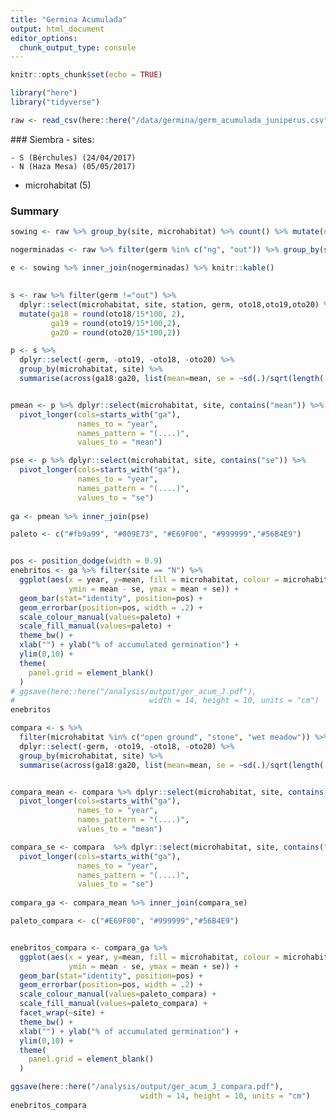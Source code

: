 ```yaml
---
title: "Germina Acumulada"
output: html_document
editor_options: 
  chunk_output_type: console
---
```


```r
knitr::opts_chunk$set(echo = TRUE)
```

```r
library("here")
library("tidyverse")
```

```r
raw <- read_csv(here::here("/data/germina/germ_acumulada_juniperus.csv"))
```


### Siembra
- sites: 
    
    - S (Bérchules) (24/04/2017)
    - N (Haza Mesa) (05/05/2017)
    
- microhabitat (5) 

### Summary 

```r
sowing <- raw %>% group_by(site, microhabitat) %>% count() %>% mutate(n_seeds = n*15) %>% rename(n_sowing_units= n)

nogerminadas <- raw %>% filter(germ %in% c("ng", "out")) %>% group_by(site, microhabitat) %>% count() %>% rename(sowing_noGerm = n)

e <- sowing %>% inner_join(nogerminadas) %>% knitr::kable() 
```


## 

```r

s <- raw %>% filter(germ !="out") %>% 
  dplyr::select(microhabitat, site, station, germ, oto18,oto19,oto20) %>% 
  mutate(ga18 = round(oto18/15*100, 2),
         ga19 = round(oto19/15*100,2),
         ga20 = round(oto20/15*100,2)) 

p <- s %>% 
  dplyr::select(-germ, -oto19, -oto18, -oto20) %>% 
  group_by(microhabitat, site) %>% 
  summarise(across(ga18:ga20, list(mean=mean, se = ~sd(.)/sqrt(length(.))))) 


pmean <- p %>% dplyr::select(microhabitat, site, contains("mean")) %>% 
  pivot_longer(cols=starts_with("ga"), 
               names_to = "year", 
               names_pattern = "(....)",
               values_to = "mean")

pse <- p %>% dplyr::select(microhabitat, site, contains("se")) %>% 
  pivot_longer(cols=starts_with("ga"), 
               names_to = "year",
               names_pattern = "(....)",
               values_to = "se")               
                   
ga <- pmean %>% inner_join(pse)

paleto <- c("#fb9a99", "#009E73", "#E69F00", "#999999","#56B4E9")


pos <- position_dodge(width = 0.9)
enebritos <- ga %>% filter(site == "N") %>% 
  ggplot(aes(x = year, y=mean, fill = microhabitat, colour = microhabitat,
             ymin = mean - se, ymax = mean + se)) +
  geom_bar(stat="identity", position=pos) + 
  geom_errorbar(position=pos, width = .2) + 
  scale_colour_manual(values=paleto) + 
  scale_fill_manual(values=paleto) + 
  theme_bw() + 
  xlab("") + ylab("% of accumulated germination") +
  ylim(0,10) + 
  theme(
    panel.grid = element_blank()
  )
# ggsave(here::here("/analysis/output/ger_acum_J.pdf"), 
#                              width = 14, height = 10, units = "cm")
enebritos 
```


```r
compara <- s %>% 
  filter(microhabitat %in% c("open ground", "stone", "wet meadow")) %>% 
  dplyr::select(-germ, -oto19, -oto18, -oto20) %>% 
  group_by(microhabitat, site) %>% 
  summarise(across(ga18:ga20, list(mean=mean, se = ~sd(.)/sqrt(length(.))))) 


compara_mean <- compara %>% dplyr::select(microhabitat, site, contains("mean")) %>% 
  pivot_longer(cols=starts_with("ga"), 
               names_to = "year", 
               names_pattern = "(....)",
               values_to = "mean")

compara_se <- compara  %>% dplyr::select(microhabitat, site, contains("se")) %>% 
  pivot_longer(cols=starts_with("ga"), 
               names_to = "year",
               names_pattern = "(....)",
               values_to = "se")               
                   
compara_ga <- compara_mean %>% inner_join(compara_se)

paleto_compara <- c("#E69F00", "#999999","#56B4E9")


enebritos_compara <- compara_ga %>% 
  ggplot(aes(x = year, y=mean, fill = microhabitat, colour = microhabitat,
             ymin = mean - se, ymax = mean + se)) +
  geom_bar(stat="identity", position=pos) + 
  geom_errorbar(position=pos, width = .2) + 
  scale_colour_manual(values=paleto_compara) + 
  scale_fill_manual(values=paleto_compara) + 
  facet_wrap(~site) +
  theme_bw() + 
  xlab("") + ylab("% of accumulated germination") +
  ylim(0,10) + 
  theme(
    panel.grid = element_blank()
  )

ggsave(here::here("/analysis/output/ger_acum_J_compara.pdf"),
                             width = 14, height = 10, units = "cm")
enebritos_compara 

```




